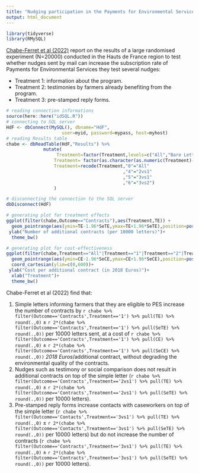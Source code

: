 ```yaml
---
title: "Nudging participation in the Payments for Environmental Services Program in the EU"
output: html_document
---
```


```r
library(tidyverse)
library(RMySQL)
```

[Chabe-Ferret et al (2022)](file:///Users/sylvain/Dropbox/private/Private/projets_papiers/Environnement/PENSEE/COLLABORATIONS/Hauts_de_France/WORK/HdF_ReAnalysis_Publication.html) report on the results of a large randomised experiment (N=20000) conducted in the Hauts de France region to test whether nudges sent by mail can increase the subscription rate of Payments for Environmental Services 
they test several nudges: 

  - Treatment 1: information about the program.
  - Treatment 2: testimonies by farmers already benefiting from the program.
  - Treatment 3: pre-stamped reply forms.

```r
# reading connection informations
source(here::here("idSQL.R"))
# connecting to SQL server
HdF <- dbConnect(MySQL(), dbname="HdF",
                     user=myid, password=mypass, host=myhost)
# reading Results table
chabe <- dbReadTable(HdF,"Results") %>%
              mutate(
                   Treatment=factor(Treatment,levels=c("All","Bare Letter","Bare Letter+Testimonies","Bare Letter+Testimonies+Pre-Stamped Reply Form","Testimonies vs Bare Letter","Testimonies+Pre-Stamped Reply Form vs Bare Letter","Pre-Stamped Reply Form vs Testimonies")),
                  Treatment= factor(as.character(as.numeric(Treatment)-1),levels=as.character(0:6)),
                  Treatment=recode(Treatment,"0"="All"
                                            ,"4"="2vs1"
                                            ,"5"="3vs1"
                                            ,"6"="3vs2")
                  )

# disconnecting the connection to the SQL server
dbDisconnect(HdF)
```

```r
# generating plot for treatment effects
ggplot(filter(chabe,Outcome=="Contracts"),aes(Treatment,TE)) +
  geom_pointrange(aes(ymin=TE-1.96*SeTE,ymax=TE+1.96*SeTE),position=position_dodge(0.7))+
 ylab("Number of additional contracts (per 10000 letters)")+
  theme_bw()

# generating plot for cost-effectiveness
ggplot(filter(chabe,Treatment=="All"|Treatment=="1"|Treatment=="2"|Treatment=="3"),aes(Treatment,CE)) +
  geom_pointrange(aes(ymin=CE-1.96*SeCE,ymax=CE+1.96*SeCE),position=position_dodge(0.7))+
  coord_cartesian(ylim=c(0,600))+
 ylab("Cost per additional contract (in 2018 Euros)")+
  xlab("Treatment")+
  theme_bw()

```

Chabe-Ferret et al (2022) find that:

  1. Simple letters informing farmers that they are eligible to PES increase the number of contracts by `r chabe %>% filter(Outcome=='Contracts',Treatment=='1') %>% pull(TE) %>% round(.,0)` $\pm$ `r 2*(chabe %>% filter(Outcome=='Contracts',Treatment=='1') %>% pull(SeTE) %>% round(.,0))` per 10000 letters sent, at a cost of  `r chabe %>% filter(Outcome=='Contracts',Treatment=='1') %>% pull(CE) %>% round(.,0)` $\pm$ `r 2*(chabe %>% filter(Outcome=='Contracts',Treatment=='1') %>% pull(SeCE) %>% round(.,0))` *2018 Euros*/additional contract, without degrading the environmental quality of the contracts.
  2. Nudges such as testimony or social comparison does not result in additional contracts on top of the simple letter (`r chabe %>% filter(Outcome=='Contracts',Treatment=='2vs1') %>% pull(TE) %>% round(.,0)` $\pm$ `r 2*(chabe %>% filter(Outcome=='Contracts',Treatment=='2vs1') %>% pull(SeTE) %>% round(.,0))` per 10000 letters).
  3. Pre-stamped reply forms increase contacts with caseworkers on top of the simple letter (`r chabe %>% filter(Outcome=='Contacts',Treatment=='3vs1') %>% pull(TE) %>% round(.,0)` $\pm$ `r 2*(chabe %>% filter(Outcome=='Contacts',Treatment=='3vs1') %>% pull(SeTE) %>% round(.,0))` per 10000 letters) but do not increase the number of contracts (`r chabe %>% filter(Outcome=='Contracts',Treatment=='3vs1') %>% pull(TE) %>% round(.,0)` $\pm$ `r 2*(chabe %>% filter(Outcome=='Contracts',Treatment=='3vs1') %>% pull(SeTE) %>% round(.,0))` per 10000 letters).
